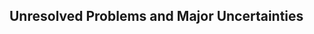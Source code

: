 ## Unresolved Problems and Major Uncertainties

<!-- Describe any special issues (e.g., unbalanced or questionable data, missing survey data) that complicate scientific assessment, questions about the best model scenario. -->
